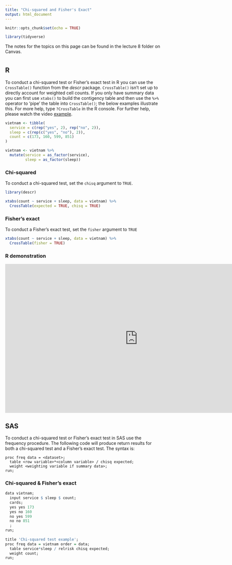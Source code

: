 ```yaml
---
title: "Chi-squared and Fisher's Exact"
output: html_document
---
```


```r
knitr::opts_chunk$set(echo = TRUE)

library(tidyverse)
```

The notes for the topics on this page can be found in the lecture 8 folder on Canvas. 

# {.tabset .tabset-fade}

## R

To conduct a chi-squared test or Fisher's exact test in R you can use the `CrossTable()` function from the *descr* package. `CrossTable()` isn't set up to directly account for weighted cell counts. If you only have summary data you can first use `xtabs()` to build the contigency table and then use the `%>%` operator to 'pipe' the table into `CrossTable()`; the below examples illustrate this. For more help, type `?CrossTable` in the R console. For further help, please watch the video [example](#r-demonstration).

```r
vietnam <- tibble(
  service = c(rep("yes", 2), rep("no", 2)), 
  sleep = c(rep(c("yes", "no"), 2)), 
  count = c(173, 160, 599, 851)
)

vietnam <- vietnam %>% 
  mutate(service = as_factor(service), 
         sleep = as_factor(sleep))
```

### Chi-squared 

To conduct a chi-squared test, set the `chisq` argument to `TRUE`.

```r
library(descr)

xtabs(count ~ service + sleep, data = vietnam) %>% 
  CrossTable(expected = TRUE, chisq = TRUE)
```

### Fisher's exact

To conduct a Fisher's exact test, set the `fisher` argument to `TRUE`

```r
xtabs(count ~ service + sleep, data = vietnam) %>% 
  CrossTable(fisher = TRUE)
```

### R demonstration

<div align="center">
<iframe width="854" height="480" src="https://www.youtube.com/embed/KYQwVoTdlB8" frameborder="0" allowfullscreen></iframe>
</div>

## SAS

To conduct a chi-squared test or Fisher's exact test in SAS use the frequency procedure. The following code will produce return results for both a chi-squared test and a Fisher's exact test. The syntax is:

```{}
proc freq data = <dataset>; 
  table <row variable>*<column variable> / chisq expected; 
  weight <weighting variable if summary data>; 
run; 
```

### Chi-squared & Fisher's exact

```r
data vietnam; 
  input service $ sleep $ count; 
  cards; 
  yes yes 173
  yes no 160
  no yes 599
  no no 851
  ; 
run; 
  
title 'Chi-squared test example'; 
proc freq data = vietnam order = data; 
  table service*sleep / relrisk chisq expected; 
  weight count; 
run; 
```




